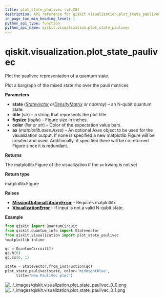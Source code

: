 ```yaml
---
title: plot_state_paulivec (v0.28)
description: API reference for qiskit.visualization.plot_state_paulivec in qiskit v0.28
in_page_toc_min_heading_level: 1
python_api_type: function
python_api_name: qiskit.visualization.plot_state_paulivec
---
```


<span id="qiskit-visualization-plot-state-paulivec" />

# qiskit.visualization.plot\_state\_paulivec

<Function id="qiskit.visualization.plot_state_paulivec" isDedicatedPage={true} github="https://github.com/qiskit/qiskit/tree/stable/0.18/qiskit/visualization/state_visualization.py" signature="plot_state_paulivec(state, title='', figsize=None, color=None, ax=None, *, rho=None)">
  Plot the paulivec representation of a quantum state.

  Plot a bargraph of the mixed state rho over the pauli matrices

  **Parameters**

  *   **state** ([*Statevector*](qiskit.quantum_info.Statevector "qiskit.quantum_info.Statevector")  *or*[*DensityMatrix*](qiskit.quantum_info.DensityMatrix "qiskit.quantum_info.DensityMatrix") *or ndarray*) – an N-qubit quantum state.
  *   **title** (*str*) – a string that represents the plot title
  *   **figsize** (*tuple*) – Figure size in inches.
  *   **color** (*list or str*) – Color of the expectation value bars.
  *   **ax** (*matplotlib.axes.Axes*) – An optional Axes object to be used for the visualization output. If none is specified a new matplotlib Figure will be created and used. Additionally, if specified there will be no returned Figure since it is redundant.

  **Returns**

  The matplotlib.Figure of the visualization if the `ax` kwarg is not set

  **Return type**

  matplotlib.Figure

  **Raises**

  *   [**MissingOptionalLibraryError**](qiskit.aqua.MissingOptionalLibraryError "qiskit.aqua.MissingOptionalLibraryError") – Requires matplotlib.
  *   [**VisualizationError**](qiskit.visualization.VisualizationError "qiskit.visualization.VisualizationError") – if input is not a valid N-qubit state.

  **Example**

  ```python
  from qiskit import QuantumCircuit
  from qiskit.quantum_info import Statevector
  from qiskit.visualization import plot_state_paulivec
  %matplotlib inline

  qc = QuantumCircuit(2)
  qc.h(0)
  qc.cx(0, 1)

  state = Statevector.from_instruction(qc)
  plot_state_paulivec(state, color='midnightblue',
       title="New PauliVec plot")
  ```

  ![../\_images/qiskit.visualization.plot\_state\_paulivec\_0\_0.png](/images/api/qiskit/0.28/qiskit.visualization.plot_state_paulivec_0_0.avif) ![../\_images/qiskit.visualization.plot\_state\_paulivec\_0\_1.png](/images/api/qiskit/0.28/qiskit.visualization.plot_state_paulivec_0_1.avif)
</Function>

